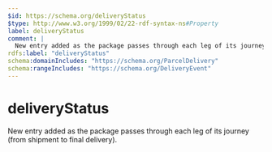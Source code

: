 ```yaml
---
$id: https://schema.org/deliveryStatus
$type: http://www.w3.org/1999/02/22-rdf-syntax-ns#Property
label: deliveryStatus
comment: |
  New entry added as the package passes through each leg of its journey (from shipment to final delivery).
rdfs:label: "deliveryStatus"
schema:domainIncludes: "https://schema.org/ParcelDelivery"
schema:rangeIncludes: "https://schema.org/DeliveryEvent"
---
```


# deliveryStatus

New entry added as the package passes through each leg of its journey (from shipment to final delivery).

